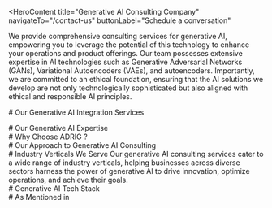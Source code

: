<HeroContent
  title="Generative AI Consulting Company"
  navigateTo="/contact-us"
  buttonLabel="Schedule a conversation"
>
  We provide comprehensive consulting services for generative AI, empowering you
  to leverage the potential of this technology to enhance your operations and
  product offerings. Our team possesses extensive expertise in AI technologies
  such as Generative Adversarial Networks (GANs), Variational Autoencoders
  (VAEs), and autoencoders. Importantly, we are committed to an ethical
  foundation, ensuring that the AI solutions we develop are not only
  technologically sophisticated but also aligned with ethical and responsible AI
  principles.
</HeroContent>

<ClientCompaniesComponent />

<CountUpAnimationContainer />

<div className="w-full text-center">
  # Our Generative AI Integration Services
</div>

<section className="grid grid-cols-2 gap-10 w-full py-16">
  <section className="w-full col-span-1 cursor-pointer">
    <ServiceCard
      service={{
        id: 1,
        image:
          "/servicesPage/GenerativeAIUseCaseIdentificationandFeasibilityAssessment.svg",
        title: "Use Case Identification and Feasibility Evaluation",
        description:
          "Our team helps identify potential applications for generative AI that could benefit your company. We perform feasibility analyses to evaluate the viability and possible impact of implementing generative AI solutions. This provides you with valuable information to make well-informed decisions about adopting this technology.",
        urlPath: "",
      }}
    />
  </section>
  <section className="w-full col-span-1 cursor-pointer">
    <ServiceCard
      service={{
        id: 2,
        image: "/servicesPage/GenerativeAITechnologyAssessmentandSelection.svg",
        title: "Technology Assessment and Selection",
        description:
          "We thoroughly evaluate a wide range of generative AI technologies and tools, including models like GPT, Llama, PaLM, Gemini, Claude, Mistral, and Mixtral. We analyze their capabilities and how well they align with the unique needs of your organization, ensuring that the selected solution is the most suitable and can be effectively implemented.",
        urlPath: "",
      }}
    />
  </section>
  <section className="w-full col-span-1 cursor-pointer">
    <ServiceCard
      service={{
        id: 3,
        image: "/servicesPage/ComplianceandSecurityConsultation.svg",
        title: "Compliance and Security Consultation",
        description:
          "Utilizing our expertise in crucial regulations such as GDPR, CCPA, and HIPAA, we safeguard the privacy of data for your generative AI system, guaranteeing compliance. This approach minimizes potential risks while upholding the highest level of data integrity.",
        urlPath: "",
      }}
    />
  </section>
  <section className="w-full col-span-1 cursor-pointer">
    <ServiceCard
      service={{
        id: 4,
        image: "/servicesPage/DataEngineering1.svg",
        title: "Data Engineering",
        description:
          "Data engineering is the process of preparing data for model training. We utilize sophisticated data engineering tools and methods to prepare your data. Then, by drawing on our machine learning expertise, we use this prepared data to construct tailored custom models. These models are designed to carry out specific tasks, such as predictive analysis.",
        urlPath: "",
      }}
    />
  </section>
  <section className="w-full col-span-1 cursor-pointer">
    <ServiceCard
      service={{
        id: 5,
        image: "/servicesPage/CustomLLMDevelopment.svg",
        title: "Custom LLM Development",
        description:
          "Our experts specialize in tailoring large language models (LLMs) to meet the specific requirements of your business. We begin by choosing the most suitable pre-trained model based on your needs, then prepare your proprietary data and employ fine-tuning techniques to train the model with your data. This ensures that your custom LLM provides accurate, domain-specific responses.",
        urlPath: "",
      }}
    />
  </section>
  <section className="w-full col-span-1 cursor-pointer">
    <ServiceCard
      service={{
        id: 6,
        image: "/servicesPage/GenerativeAISolutionDevelopment.svg",
        title: "Generative AI Solution Development",
        description:
          "We develop powerful generative AI solutions for a wide range of applications, such as recommendation systems and research tools for due diligence. Additionally, we create AI-driven assistants and agents that enable businesses to streamline their operations, gain valuable insights, and achieve unprecedented efficiency.",
        urlPath: "",
      }}
    />
  </section>
  <section className="w-full col-span-1 cursor-pointer">
    <ServiceCard
      service={{
        id: 7,
        image: "/servicesPage/GenerativeAIIntegration.svg",
        title: "Generative AI Integration",
        description:
          "We collaborate closely with your company to guarantee a seamless integration of generative AI solutions within your current systems and workflows. Our aim is to reduce any disruptions and optimize the advantages of generative AI, allowing you to harness its functionalities without impediments or complexities.",
        urlPath: "",
      }}
    />
  </section>
  <section className="w-full col-span-1 cursor-pointer">
    <ServiceCard
      service={{
        id: 8,
        image: "/servicesPage/MaintenanceandSupport1.svg",
        title: "Maintenance and Support",
        description:
          "Our team is responsible for maintaining and supporting your AI solutions. We work to ensure that your systems continue to function properly, optimize their performance, and adapt to evolving requirements. This includes handling software updates, refining algorithms, and offering responsive technical assistance. Our objective is to guarantee that your generative AI solutions consistently operate at the highest level of efficiency.",
        urlPath: "",
      }}
    />
  </section>
</section>

<MainContent
  mainPara="Let Us Build Your GenAI Implementation Roadmap"
  subPara="Tap into the full potential of generative AI with our expert consulting services"
  getInTouchIncluded={true}
/>

<div className="w-full text-center"># Our Generative AI Expertise</div>

<section className="grid grid-cols-2 gap-10 w-full py-16">
  <section className="w-full col-span-1 cursor-pointer">
    <ServiceCard
      service={{
        id: 1,
        image: "/servicesPage/DeepLearningandNaturalLanguageProcessing.svg",
        title: "Deep Learning and Natural Language Processing",
        description:
          "Our extensive knowledge and proficiency in deep learning and Natural Language Processing (NLP) provide us with the essential groundwork to develop cutting-edge generative AI solutions that excel across diverse areas and deliver outstanding outcomes for your company.",
        urlPath: "",
      }}
    />
  </section>
  <section className="w-full col-span-1 cursor-pointer">
    <ServiceCard
      service={{
        id: 2,
        image: "/servicesPage/ComputerVisionandImageSynthesis.svg",
        title: "Computer Vision and Image Synthesis",
        description:
          "Leveraging our extensive knowledge of computer vision algorithms, deep neural network architectures, and image processing methods, we develop highly capable AI systems that thrive in tasks like object identification, image classification, semantic partitioning, and various other applications.",
        urlPath: "",
      }}
    />
  </section>
  <section className="w-full col-span-1 cursor-pointer">
    <ServiceCard
      service={{
        id: 3,
        image: "/servicesPage/ReinforcementLearningandSimulation.svg",
        title: "Reinforcement Learning and Simulation",
        description:
          "Reinforcement Learning and Simulation by thoroughly comprehending reinforcement learning algorithms and simulation methods, we can develop intelligent systems capable of learning and making optimal choices through ongoing interactions with their surroundings.",
        urlPath: "",
      }}
    />
  </section>
  <section className="w-full col-span-1 cursor-pointer">
    <ServiceCard
      service={{
        id: 4,
        image: "/servicesPage/DataEngineering.svg",
        title: "Data Engineering",
        description:
          "Our data engineering team possesses extensive expertise in managing large and intricate datasets, which serves as the foundation for training expansive generative AI models. Additionally, we employ generative methods to generate high-quality synthetic data, enabling model training in environments with limited data availability.",
        urlPath: "",
      }}
    />
  </section>
</section>

<div className="w-full text-center"># Why Choose ADRIG ?</div>

<section className="grid grid-cols-2 gap-10 w-full py-16">
  <section className="w-full col-span-1 cursor-pointer">
    <ServiceCard
      service={{
        id: 1,
        image: "/servicesPage/ExpertiseinGenerativeAI.svg",
        title: "Expertise in Generative AI",
        description:
          "We offer specialized solutions that showcase the latest advancements in generative artificial intelligence. Our team excels at creating customized generative AI systems, similar to popular models like OpenAI's ChatGPT, Google's Bard, Stability AI's Stable Diffusion, and Midjourney. We empower businesses to leverage the cutting-edge capabilities of generative AI technology.",
        urlPath: "",
      }}
    />
  </section>
  <section className="w-full col-span-1 cursor-pointer">
    <ServiceCard
      service={{
        id: 2,
        image: "/servicesPage/CustomizedSolutions.svg",
        title: "Customized Solutions",
        description:
          "We recognize that every business has distinct needs. We take pride in providing customized generative AI solutions that are aligned with your organizational objectives and address your particular issues. By shaping our services to your requirements, we optimize the effectiveness and influence of generative AI within your company.",
        urlPath: "",
      }}
    />
  </section>
  <section className="w-full col-span-1 cursor-pointer">
    <ServiceCard
      service={{
        id: 3,
        image: "/servicesPage/EndtoendSupport.svg",
        title: "End-to-end Support",
        description:
          "Our generative AI consulting services encompass the full range of support, from strategic planning and development to deployment and ongoing assistance. We offer complete guidance throughout the project's duration, guaranteeing a smooth process and maximizing the benefits you derive from leveraging generative AI technologies.",
        urlPath: "",
      }}
    />
  </section>
  <section className="w-full col-span-1 cursor-pointer">
    <ServiceCard
      service={{
        id: 4,
        image: "/servicesPage/ResponsibleAIPractices.svg",
        title: "Responsible AI Practices",
        description:
          "We are committed to creating generative AI solutions that adhere to ethical principles, are transparent in their operations, and comply with relevant regulations. Ensuring the security, reliability, and privacy of our users is a top priority, as we understand that responsible AI practices are essential for building trust and achieving long-term success.",
        urlPath: "",
      }}
    />
  </section>
</section>

<div className="w-full text-center">
  # Our Approach to Generative AI Consulting
</div>

<section className="grid grid-cols-2 gap-10 w-full py-16">
  <section className="w-full col-span-1 cursor-pointer">
    <ServiceCard
      service={{
        id: 1,
        image: "/servicesPage/DataAnalysisandGenerativeModelSelection.svg",
        title: "Data Analysis and Generative Model Selection",
        description:
          "We start by thoroughly examining your current data, software, and technological setup. This assessment allows us to recognize chances for implementing generative AI models like Generative Adversarial Networks (GANs), Variational Autoencoders (VAEs), or Recurrent Neural Networks (RNNs) in your processes. Considering your distinctive business environment, we determine the most appropriate generative AI solutions to improve your operational productivity.",
        urlPath: "",
      }}
    />
  </section>
  <section className="w-full col-span-1 cursor-pointer">
    <ServiceCard
      service={{
        id: 2,
        image: "/servicesPage/ExperimentalDevelopmentPilotProject.svg",
        title: "Experimental Development - Pilot Project",
        description:
          "We create a small-scale prototype or a Minimum Viable Product (MVP) to showcase the potential of generative AI in your business environment. This may involve testing generative models for tasks such as content generation, anomaly detection, or product recommendations. By experimenting, we can identify areas for enhancing the generative AI system to better suit your specific requirements.",
        urlPath: "",
      }}
    />
  </section>
  <section className="w-full col-span-1 cursor-pointer">
    <ServiceCard
      service={{
        id: 3,
        image: "/servicesPage/FullscaleGenerativeAIDeployment.svg",
        title: "Full-scale Generative AI Deployment",
        description:
          "The expert team initiates the comprehensive deployment of the generative AI system after the pilot project receives approval from all involved parties. With great care and precision, we guarantee a smooth and successful implementation, enabling you to harness the transformative potential of generative AI to boost productivity and accomplish your business goals.",
        urlPath: "",
      }}
    />
  </section>
  <section className="w-full col-span-1 cursor-pointer">
    <ServiceCard
      service={{
        id: 4,
        image: "/servicesPage/MonitoringandPerformanceEnhancement.svg",
        title: "Monitoring and Performance Enhancement",
        description:
          "Monitoring and Optimization after the generative AI system is implemented, we set up monitoring processes to track its performance and maintain its ongoing effectiveness. Our team closely observes the system's output, analyzing crucial metrics and making essential modifications to optimize its performance. We proactively detect any problems and take immediate action to improve the system's capabilities.",
        urlPath: "",
      }}
    />
  </section>
</section>

<div className="w-full flex flex-col items-center justify-center text-center">
  # Industry Verticals We Serve Our generative AI consulting services cater to a
  wide range of industry verticals, helping businesses across diverse sectors
  harness the power of generative AI to drive innovation, optimize operations,
  and achieve their goals.
</div>

<section className="grid grid-cols-2 gap-10 w-full py-16">
  <section className="w-full col-span-1 cursor-pointer">
    <ServiceCard
      service={{
        id: 1,
        image: "/servicesPage/BankingFinance.svg",
        title: "Banking and Finance",
        description:
          "In the banking and financial industry, our generative AI solutions offer advanced data analysis, fraud prevention, and personalized customer interactions. This assists financial organizations in streamlining their operations, efficiently managing risks, and providing customized financial products and services.",
        urlPath: "banking-software-development/",
      }}
    />
  </section>
  <section className="w-full col-span-1 cursor-pointer">
    <ServiceCard
      service={{
        id: 2,
        image: "/servicesPage/Retail.svg",
        title: "Retail",
        description:
          "In the retail sector, our GenAI offerings bolster customer interaction, inventory control, and demand prediction. This results in heightened customer satisfaction, lowered expenses, and greater profitability by harnessing data-driven insights.",
        urlPath: "retail-software-development/",
      }}
    />
  </section>
  <section className="w-full col-span-1 cursor-pointer">
    <ServiceCard
      service={{
        id: 3,
        image: "/servicesPage/Healthcare.svg",
        title: "Healthcare",
        description:
          "In the healthcare domain, our products and services assist with medical diagnosis, treatment suggestions, and patient care. By leveraging artificial intelligence (AI) capabilities, healthcare professionals can improve patient outcomes, optimize administrative workflows, and advance medical research and innovation.",
        urlPath: "healthcare-software-development/",
      }}
    />
  </section>
  <section className="w-full col-span-1 cursor-pointer">
    <ServiceCard
      service={{
        id: 4,
        image: "/servicesPage/SupplyChainLogistics.svg",
        title: "Supply Chain and Logistics",
        description:
          "Our AI-powered solutions are designed to streamline supply chain and logistics processes. By enhancing route planning, inventory management, and demand forecasting, our technology helps organizations reduce operational expenses, boost efficiency, and deliver better customer experiences.",
        urlPath: "logistics-software-development/",
      }}
    />
  </section>
  <section className="w-full col-span-1 cursor-pointer">
    <ServiceCard
      service={{
        id: 5,
        image: "/servicesPage/Insurance.svg",
        title: "Insurance",
        description:
          "In the insurance industry, our offerings assist with underwriting, claims handling, and risk evaluation. This allows insurance providers to offer more precise pricing, quicker claims processing, and enhanced customer experiences.",
        urlPath: "insurance-software-development/",
      }}
    />
  </section>
  <section className="w-full col-span-1 cursor-pointer">
    <ServiceCard
      service={{
        id: 6,
        image: "/servicesPage/TravelTourism.svg",
        title: "Travel",
        description:
          "Our AI solutions optimize customer support, recommendation systems, and pricing approaches for the travel industry. This results in enhanced customer experiences, higher booking volumes, and increased revenue for travel companies overall.",
        urlPath: "generative-ai-in-travel/",
      }}
    />
  </section>
  <section className="w-full col-span-1 cursor-pointer">
    <ServiceCard
      service={{
        id: 7,
        image: "/servicesPage/Automotive11.svg",
        title: "Automotive",
        description:
          "Our generative AI solutions can revolutionize your automotive business by enhancing vehicle design, automating processes, advancing research and development, and improving quality control. These innovations optimize operational efficiency, minimize downtime, and enhance customer satisfaction and safety.",
        urlPath: "generative-ai-in-automotive-industry/",
      }}
    />
  </section>
  <section className="w-full col-span-1 cursor-pointer">
    <ServiceCard
      service={{
        id: 8,
        image: "/servicesPage/Hospitality11.svg",
        title: "Hospitality",
        description:
          "Our artificial intelligence solutions for the hospitality industry can help personalize customer experiences, optimize business operations, and refine marketing approaches. This allows hospitality companies to use their resources more effectively, foster guest loyalty, and enhance overall customer satisfaction and profitability.",
        urlPath: "ai-use-cases-in-hospitality/",
      }}
    />
  </section>
  <section className="w-full col-span-1 cursor-pointer">
    <ServiceCard
      service={{
        id: 9,
        image: "/servicesPage/Manufacturing (1).svg",
        title: "Manufacturing",
        description:
          "In the manufacturing industry, our generative AI technologies optimize production workflows, improve quality assurance, and expedite product creation. Incorporating GenAI enhances efficiency and fosters innovation, providing companies with a competitive advantage.",
        urlPath: "manufacturing-software-development/",
      }}
    />
  </section>
  <section className="w-full col-span-1 cursor-pointer">
    <ServiceCard
      service={{
        id: 10,
        image: "/servicesPage/RealEstate11.svg",
        title: "Real Estate",
        description:
          "Our generative AI solutions provide a competitive edge for real estate businesses. From property valuation and market analysis to personalized property recommendations and virtual staging, our custom-built GenAI solutions help streamline operations, enhance customer experiences, and enable confident, data-driven decisions.",
        urlPath: "ai-in-media-and-entertainment/",
      }}
    />
  </section>
  <section className="w-full col-span-1 cursor-pointer">
    <ServiceCard
      service={{
        id: 11,
        image: "/servicesPage/Ecommerce.svg",
        title: "E-commerce.",
        description:
          "Our generative AI solutions for e-commerce drive sales and enhance customer experiences by personalizing product recommendations, optimizing pricing strategies, automating inventory management and more. With data-driven insights, we help businesses stay ahead in today’s competitive online marketplace.",
        urlPath: "generative-ai-integration-service/",
      }}
    />
  </section>
  <section className="w-full col-span-1 cursor-pointer">
    <ServiceCard
      service={{
        id: 12,
        image: "/servicesPage/Legal1.svg",
        title: "Legal",
        description:
          "In the legal industry, our GenAI solutions assist with a variety of tasks, including case analysis, case forecasting, and legal research. This allows law firms to optimize their processes, enhance case strategies, and increase the effectiveness of their services, ultimately benefiting both legal professionals and their clients.",
        urlPath: "ai-use-cases-in-legal-businesses/",
      }}
    />
  </section>
</section>

<div className="w-full text-center"># Generative AI Tech Stack</div>

<div className="w-full text-center"># As Mentioned in</div>

<ClientCompaniesComponent />
